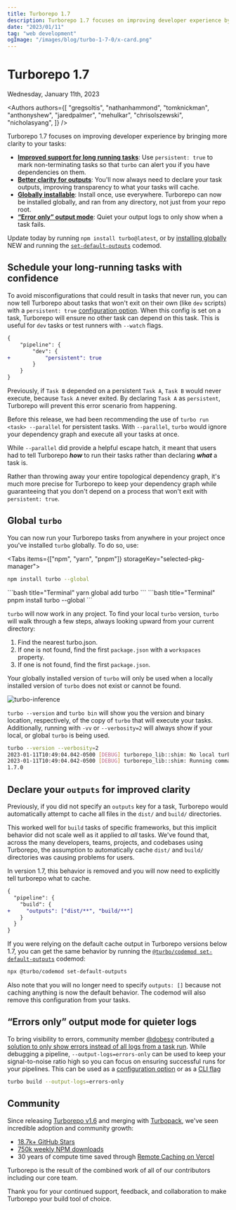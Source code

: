 ```yaml
---
title: Turborepo 1.7
description: Turborepo 1.7 focuses on improving developer experience by bringing more clarity to your tasks.
date: "2023/01/11"
tag: "web development"
ogImage: "/images/blog/turbo-1-7-0/x-card.png"
---
```



<h1>Turborepo 1.7</h1>


<Date>Wednesday, January 11th, 2023</Date>

<Authors
  authors={[
    "gregsoltis",
    "nathanhammond",
    "tomknickman",
    "anthonyshew",
    "jaredpalmer",
    "mehulkar",
    "chrisolszewski",
    "nicholasyang",
  ]}
/>

Turborepo 1.7 focuses on improving developer experience by bringing more clarity to your tasks:

- [**Improved support for long running tasks**](#schedule-your-long-running-tasks-with-confidence): Use `persistent: true` to mark non-terminating tasks so that `turbo` can alert you if you have dependencies on them.
- [**Better clarity for outputs**](#declare-your-outputs-for-improved-clarity): You'll now always need to declare your task outputs, improving transparency to what your tasks will cache.
- [**Globally installable**](#global-turbo): Install once, use everywhere. Turborepo can now be installed globally, and ran from any directory, not just from your repo root.
- [**“Error only” output mode**](#errors-only-output-mode-for-quieter-logs): Quiet your output logs to only show when a task fails.

Update today by running `npm install turbo@latest`, or by [installing globally](#global-turbo) <Badge>NEW</Badge> and running the [`set-default-outputs`](/repo/docs/reference/turbo-codemod#set-default-outputs) codemod.

## Schedule your long-running tasks with confidence

To avoid misconfigurations that could result in tasks that never run, you can now tell Turborepo about tasks that won't exit on their own (like `dev` scripts) with a `persistent: true` [configuration option](/repo/docs/reference/configuration#persistent). When this config is set on a task, Turborepo will ensure no other task can depend on this task. This is useful for `dev` tasks or test runners with `--watch` flags.

```diff title="turbo.json"
{
	"pipeline": {
		"dev": {
+			"persistent": true
		}
	}
}
```

Previously, if `Task B` depended on a persistent `Task A`, `Task B` would never execute, because `Task A` never exited. By declaring `Task A` as `persistent`, Turborepo will prevent this error scenario from happening.

Before this release, we had been recommending the use of `turbo run <task> --parallel` for persistent tasks. With `--parallel`, `turbo` would ignore your dependency graph and execute all your tasks at once.

While `--parallel` did provide a helpful escape hatch, it meant that users had to tell Turborepo **_how_** to run their tasks rather than declaring **_what_** a task is.

Rather than throwing away your entire topological dependency graph, it's much more precise for Turborepo to keep your dependency graph while guaranteeing that you don't depend on a process that won't exit with `persistent: true`.

## Global `turbo`

You can now run your Turborepo tasks from anywhere in your project once you've installed `turbo` globally. To do so, use:

<Tabs items={["npm", "yarn", "pnpm"]} storageKey="selected-pkg-manager">
  <Tab value="npm">
  ```bash title="Terminal"
  npm install turbo --global
  ```

</Tab>
<Tab value="yarn">
```bash title="Terminal"
yarn global add turbo
```

</Tab>
<Tab value="pnpm">
```bash title="Terminal"
pnpm install turbo --global
```

</Tab>
</Tabs>

`turbo` will now work in any project. To find your local `turbo` version, `turbo` will walk through a few steps, always looking upward from your current directory:

1. Find the nearest turbo.json.
2. If one is not found, find the first `package.json` with a `workspaces` property.
3. If one is not found, find the first `package.json`.

Your globally installed version of `turbo` will only be used when a locally installed version of `turbo` does not exist or cannot be found.

![turbo-inference](/images/blog/turbo-1-7-0/turbo-inference.png)

`turbo --version` and `turbo bin` will show you the version and binary location, respectively, of the copy of `turbo` that will execute your tasks.
Additionally, running with `-vv` or `--verbosity=2` will always show if your local, or global `turbo` is being used.

```bash title="Terminal"
turbo --version --verbosity=2
2023-01-11T10:49:04.042-0500 [DEBUG] turborepo_lib::shim: No local turbo binary found at: /Users/knickman/Developer/vercel/my-awesome-monorepo/node_modules/.bin/turbo
2023-01-11T10:49:04.042-0500 [DEBUG] turborepo_lib::shim: Running command as global turbo
1.7.0
```

## Declare your `outputs` for improved clarity

Previously, if you did not specify an `outputs` key for a task, Turborepo would automatically attempt to cache all files in the `dist/` and `build/` directories.

This worked well for `build` tasks of specific frameworks, but this implicit behavior did not scale well as it applied to _all_ tasks. We've found that, across the many developers, teams, projects, and codebases using Turborepo, the assumption to automatically cache `dist/` and `build/` directories was causing problems for users.

In version 1.7, this behavior is removed and you will now need to explicitly tell turborepo what to cache.

```diff title="turbo.json"
{
  "pipeline": {
    "build": {
+     "outputs": ["dist/**", "build/**"]
    }
  }
}
```

If you were relying on the default cache output in Turborepo versions below 1.7, you can get the same behavior by running the [`@turbo/codemod set-default-outputs`](/repo/docs/reference/turbo-codemod#set-default-outputs) codemod:

```bash title="Terminal"
npx @turbo/codemod set-default-outputs
```

Also note that you will no longer need to specify `outputs: []` because not caching anything is now the default behavior. The codemod will also remove this configuration from your tasks.

## “Errors only” output mode for quieter logs

To bring visibility to errors, community member [@dobesv](https://github.com/dobesv) contributed [a solution to only show errors instead of all logs from a task run](https://github.com/vercel/turbo/pull/2588). While debugging a pipeline, `--output-logs=errors-only` can be used to keep your signal-to-noise ratio high so you can focus on ensuring successful runs for your pipelines.
This can be used as a [configuration option](/repo/docs/reference/configuration#outputmode) or as a [CLI flag](/repo/docs/reference/run#--output-logs)

```bash title="Terminal"
turbo build --output-logs=errors-only
```

## Community

Since releasing [Turborepo v1.6](/blog/turbo-1-6-0) and merging with [Turbopack](https://turbo.build/pack), we've seen incredible adoption and community growth:

- [18.7k+ GitHub Stars](https://github.com/vercel/turbo)
- [750k weekly NPM downloads](https://www.npmjs.com/package/turbo)
- 30 years of compute time saved through [Remote Caching on Vercel](https://vercel.com/docs/concepts/monorepos/remote-caching)

Turborepo is the result of the combined work of all of our contributors including our core team.

Thank you for your continued support, feedback, and collaboration to make Turborepo your build tool of choice.
